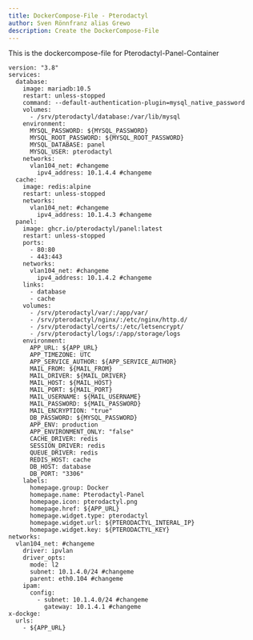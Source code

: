 ```yaml
---
title: DockerCompose-File - Pterodactyl
author: Sven Rönnfranz alias Grewo
description: Create the DockerCompose-File
---
```

This is the dockercompose-file for Pterodactyl-Panel-Container

```
version: "3.8"
services:
  database:
    image: mariadb:10.5
    restart: unless-stopped
    command: --default-authentication-plugin=mysql_native_password
    volumes:
      - /srv/pterodactyl/database:/var/lib/mysql
    environment:
      MYSQL_PASSWORD: ${MYSQL_PASSWORD}
      MYSQL_ROOT_PASSWORD: ${MYSQL_ROOT_PASSWORD}
      MYSQL_DATABASE: panel
      MYSQL_USER: pterodactyl
    networks:
      vlan104_net: #changeme
        ipv4_address: 10.1.4.4 #changeme
  cache:
    image: redis:alpine
    restart: unless-stopped
    networks:
      vlan104_net: #changeme
        ipv4_address: 10.1.4.3 #changeme
  panel:
    image: ghcr.io/pterodactyl/panel:latest
    restart: unless-stopped
    ports:
      - 80:80
      - 443:443
    networks:
      vlan104_net: #changeme
        ipv4_address: 10.1.4.2 #changeme
    links:
      - database
      - cache
    volumes:
      - /srv/pterodactyl/var/:/app/var/
      - /srv/pterodactyl/nginx/:/etc/nginx/http.d/
      - /srv/pterodactyl/certs/:/etc/letsencrypt/
      - /srv/pterodactyl/logs/:/app/storage/logs
    environment:
      APP_URL: ${APP_URL}
      APP_TIMEZONE: UTC
      APP_SERVICE_AUTHOR: ${APP_SERVICE_AUTHOR}
      MAIL_FROM: ${MAIL_FROM}
      MAIL_DRIVER: ${MAIL_DRIVER}
      MAIL_HOST: ${MAIL_HOST}
      MAIL_PORT: ${MAIL_PORT}
      MAIL_USERNAME: ${MAIL_USERNAME}
      MAIL_PASSWORD: ${MAIL_PASSWORD}
      MAIL_ENCRYPTION: "true"
      DB_PASSWORD: ${MYSQL_PASSWORD}
      APP_ENV: production
      APP_ENVIRONMENT_ONLY: "false"
      CACHE_DRIVER: redis
      SESSION_DRIVER: redis
      QUEUE_DRIVER: redis
      REDIS_HOST: cache
      DB_HOST: database
      DB_PORT: "3306"
    labels:
      homepage.group: Docker
      homepage.name: Pterodactyl-Panel
      homepage.icon: pterodactyl.png
      homepage.href: ${APP_URL}
      homepage.widget.type: pterodactyl
      homepage.widget.url: ${PTERODACTYL_INTERAL_IP}
      homepage.widget.key: ${PTERODACTYL_KEY}
networks:
  vlan104_net: #changeme
    driver: ipvlan
    driver_opts:
      mode: l2
      subnet: 10.1.4.0/24 #changeme
      parent: eth0.104 #changeme
    ipam:
      config:
        - subnet: 10.1.4.0/24 #changeme
          gateway: 10.1.4.1 #changeme
x-dockge:
  urls:
    - ${APP_URL}
```
